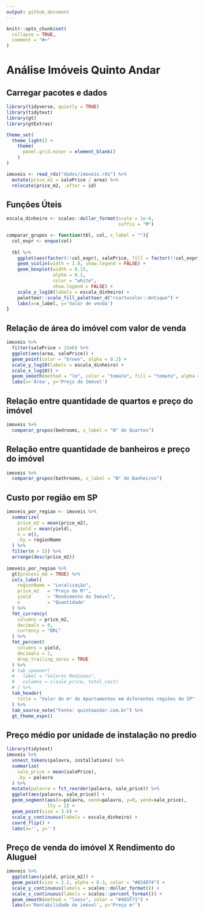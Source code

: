 ```yaml
---
output: github_document
---
```


<!-- README.md is generated from README.Rmd. Please edit that file -->

```r
knitr::opts_chunk$set(
  collapse = TRUE,
  comment = "#>"
)
```

# Análise Imóveis Quinto Andar

## Carregar pacotes e dados 
```r
library(tidyverse, quietly = TRUE)
library(tidytext)
library(gt)
library(gtExtras)

theme_set(
  theme_light() +
    theme(
      panel.grid.minor = element_blank()
    )
)

imoveis <- read_rds("dados/imoveis.rds") %>% 
  mutate(price_m2 = salePrice / area) %>% 
  relocate(price_m2, .after = id)

```

## Funções Úteis

```r
escala_dinheiro <- scales::dollar_format(scale = 1e-6,
                                         suffix = "M")

comparar_grupos <- function(tbl, col, x_label = ""){
  col_expr <- enquo(col)
  
  tbl %>% 
    ggplot(aes(factor(!!col_expr), salePrice, fill = factor(!!col_expr))) +
    geom_violin(width = 1.8, show.legend = FALSE) +
    geom_boxplot(width = 0.15,
                 alpha = 0.2,
                 color = "white",
                 show.legend = FALSE) +
    scale_y_log10(labels = escala_dinheiro) +
    paletteer::scale_fill_paletteer_d("rcartocolor::Antique") +
    labs(x=x_label, y='Valor de venda')
}
```

## Relação de área do imóvel com valor de venda  

```r
imoveis %>% 
  filter(salePrice < 15e6) %>% 
  ggplot(aes(area, salePrice)) +
  geom_point(color = "brown", alpha = 0.2) +
  scale_y_log10(labels = escala_dinheiro) +
  scale_x_log10() +
  geom_smooth(method = "lm", color = "tomato", fill = "tomato", alpha = 0.2) +
  labs(x='Área', y='Preço do Imóvel')
```

## Relação entre quantidade de quartos e preço do imóvel  

```r
imoveis %>% 
  comparar_grupos(bedrooms, x_label = "N° de Quartos")
```

## Relação entre quantidade de banheiros e preço do imóvel  

```r
imoveis %>% 
  comparar_grupos(bathrooms, x_label = "N° de Banheiros")
```


## Custo por região em SP

```r
imoveis_por_regiao <- imoveis %>% 
  summarize(
    price_m2 = mean(price_m2),
    yield = mean(yield),
    n = n(),
    .by = regionName
  ) %>% 
  filter(n > 15) %>% 
  arrange(desc(price_m2)) 
  
imoveis_por_regiao %>% 
  gt(process_md = TRUE) %>% 
  cols_label(
    regionName = "Localização",
    price_m2   = "Preço do M²",
    yield      = "Rendimento do Imóvel",
    n          = "Quantidade"
  ) %>% 
  fmt_currency(
    columns = price_m2,
    decimals = 0,
    currency = "BRL"
  ) %>% 
  fmt_percent(
    columns = yield,
    decimals = 2,
    drop_trailing_zeros = TRUE
  ) %>%
  # tab_spanner(
  #   label = "Valores Medianos",
  #   columns = c(sale_price, total_cost)
  # ) %>% 
  tab_header(
    title = "Valor do m² de Apartamentos em diferentes regiões de SP"
  ) %>% 
  tab_source_note("Fonte: quintoandar.com.br") %>% 
  gt_theme_espn() 
```

## Preço médio por unidade de instalação no predio

```r
library(tidytext)
imoveis %>% 
  unnest_tokens(palavra, installations) %>% 
  summarize(
    sale_price = mean(salePrice),
    .by = palavra
  ) %>% 
  mutate(palavra = fct_reorder(palavra, sale_price)) %>% 
  ggplot(aes(palavra, sale_price)) + 
  geom_segment(aes(x=palavra, xend=palavra, y=0, yend=sale_price),
               lty = 2) +
  geom_point(size = 3.6) +
  scale_y_continuous(labels = escala_dinheiro) +
  coord_flip() +
  labs(x='', y='')
```
## Preço de venda do imóvel X Rendimento do Aluguel
```r
imoveis %>% 
  ggplot(aes(yield, price_m2)) +
  geom_point(size = 2.2, alpha = 0.3, color = "#824D74") +
  scale_y_continuous(labels = scales::dollar_format()) +
  scale_x_continuous(labels = scales::percent_format()) +
  geom_smooth(method = "loess", color = "#401F71") +
  labs(x='Rentabilidade do imóvel', y='Preço m²')
```




